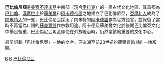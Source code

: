 {{unreferenced|time=2012-5-1}}
{{Infobox former country
|name            = 巴比倫尼亞
|native_name            = {{native name|akk|{{Script/Cuneiform|akk|𒆳𒆍𒀭𒊏𒆠}}}}<br /><span style="font-weight: normal">{{transl|akk|māt Akkadī}}</span>
|common_name            = Babylonian Kingdom
|year_start             = 1895 BC
|year_end               = 539 BC
|event_end              = 滅亡
|p1                     = 蘇美
|p2                     = 阿卡德帝國
|s1                     =阿契美尼德帝国
| flag_s1                =Standard of Cyrus the Great (White).svg
|s2                     = 
|image_map              = Hammurabi's Babylonia 1.svg
|image_map_alt          =
|image_map_caption      = [[漢摩拉比|漢摩拉比]]即位及逝世時[[巴比倫王國|巴比倫王國]]領土對比
|capital                = [[巴比倫|巴比倫]]
|official_languages     =  {{plainlist|
* [[阿卡德語|阿卡德語]]
* [[蘇美語|蘇美語]]
* [[亞蘭語|亞蘭語]]}}
|common_languages       =  [[阿卡德語|阿卡德語]]<br />[[亞蘭語|亞蘭語]]
|religion               = [[巴比倫神話|巴比倫神話]]
|currency               =
|title_leader           =
|today                  = {{plainlist|
*{{flag|Iraq}}
|conventional_long_name=Babylonia|demonym=|area_km2=|area_rank=|GDP_PPP=|GDP_PPP_year=|HDI=|HDI_year=}}
}}
{{兩河文明}}
'''巴比倫尼亞'''是[[美索不達米亞|美索不達米亞]]中南部（現今[[伊拉克|伊拉克]]）的一個古代文化地區，其首都為[[巴比倫|巴比倫]]。[[漢摩拉比|漢摩拉比]]於[[蘇美爾|蘇美爾]]和[[阿卡德帝國|阿卡德帝國]]之地建立了巴比倫尼亞，[[亞摩利人|亞摩利人]]成為了[[閃米特人|閃米特人]]的一支，巴比倫尼亞採用了閃米特的[[阿卡德語|阿卡德語]]作為官方語言，並保留了當時不再當為口語的[[蘇美爾語|蘇美爾語]]作宗教用途。阿卡德及蘇美爾文化於後期巴比倫亞文化中舉足輕重，巴比倫尼亞地區即使在外族統治時，仍然是該地重要的文化中心。

最早記載「巴比倫尼亞」一地的文字，可追溯至前23世紀的[[薩爾貢_(阿卡德)|薩爾貢]]時期的一塊版匾。

{{古叙利亚和美索不达米亚}}
{{Authority control}}
[[Category:西亞|B]]
[[Category:前2千纪建立的国家或政权|B]]
[[Category:巴比倫尼亞|]]